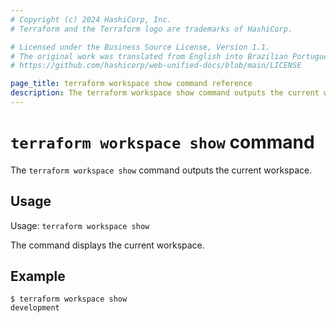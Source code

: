 ```yaml
---
# Copyright (c) 2024 HashiCorp, Inc.
# Terraform and the Terraform logo are trademarks of HashiCorp.

# Licensed under the Business Source License, Version 1.1.
# The original work was translated from English into Brazilian Portuguese.
# https://github.com/hashicorp/web-unified-docs/blob/main/LICENSE

page_title: terraform workspace show command reference
description: The terraform workspace show command outputs the current workspace.
---
```


# `terraform workspace show` command

The `terraform workspace show` command outputs the current workspace.

## Usage

Usage: `terraform workspace show`

The command displays the current workspace.

## Example

```
$ terraform workspace show
development
```
